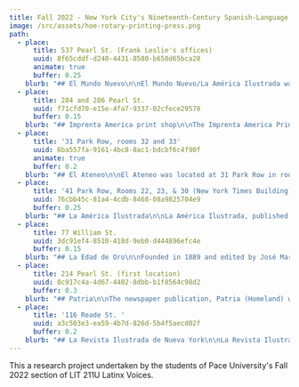 ```yaml
---
title: Fall 2022 - New York City's Nineteenth-Century Spanish-Language Press
image: /src/assets/hoe-rotary-printing-press.png
path:
  - place:
      title: 537 Pearl St. (Frank Leslie's offices)
      uuid: 8f65cddf-d240-4431-8580-b658d65bca28
      animate: true
      buffer: 0.25
    blurb: "## El Mundo Nuevo\n\nEl Mundo Nuevo/La América Ilustrada was a biweekly magazine published in New York between 1871-1875. It initially started in the offices of Mr. and Mrs. Frank Leslie on Pearl Street. The magazine included eye-catching illustrations, which the Leslie organization prioritized but worked to stay away for its tendency toward sensationalism. An excerpt from the reading states, “El Mundo Nuevo/La América Ilustrada turned into a marketable commodity for a designated segment of the middle-class readership”(187). The magazine had certain identities that it encouraged its readers to align themselves with one being “residents or citizens of the United States who took pride in their cultural Hispanism” or as “elite Spanish Americans” (187). The “midwife” of El Mundo Nuevo's birth was Enrique Piñeyro, who was the magazine editor. He was a Cuban refugee who came to the U.S at the beginning of the Ten Years’ War in 1868. Pineyro had great aspirations for the magazine, which he structured into a “illustrated encyclopedia” including things like “belletristic essays, serialized novels, descriptive and scientific engravings, poetry, and digested important international and local news” (188). Piñeyro’s initial editorial promise to the magazine was “an essentially artistic and literary publication, original and American”(188).\n\nThere is only 6 different libraries that has existing copies of El Mundo Nuevo. • New York Public Library System • Newberry Library (in Chicago) • Dallas Theological Seminary • University of Texas Libraries • The Claremont Colleges • University of California, NRLF\n\nPhoto credits: Newberry Library Google Earth,\_[https://earth.google.com/web/@40.71409601,-74.00241183,5.64091721a,399.90611393d,35y,11.63163453h,0t,0r/data=CjYSNBIgY2NjOGJhYWVhYjg5MTFlODg4N2U3MWQ2MDFiMTRkNzUiEHJ1bXNleV93aGVyZV8xMDE](https://earth.google.com/web/@40.71409601,-74.00241183,5.64091721a,399.90611393d,35y,11.63163453h,0t,0r/data=CjYSNBIgY2NjOGJhYWVhYjg5MTFlODg4N2U3MWQ2MDFiMTRkNzUiEHJ1bXNleV93aGVyZV8xMDE)\_Historical Maps Around the World: New York 1852,\_[https://earth.google.com/web/@40.71409601,-74.00241183,5.64091721a,399.90611393d,35y,11.63163453h,0t,0r/data=CjYSNBIgY2NjOGJhYWVhYjg5MTFlODg4N2U3MWQ2MDFiMTRkNzUiEHJ1bXNleV93aGVyZV8xMDE](https://earth.google.com/web/@40.71409601,-74.00241183,5.64091721a,399.90611393d,35y,11.63163453h,0t,0r/data=CjYSNBIgY2NjOGJhYWVhYjg5MTFlODg4N2U3MWQ2MDFiMTRkNzUiEHJ1bXNleV93aGVyZV8xMDE)\_OldNYC,\_[https://www.oldnyc.org/#718561f-a](https://www.oldnyc.org/)\n\nWork Cited: Silva Gruesz, Kirsten. “Brave Mundo Nuevo: The Marketing of Transnational Spanish Culture.” Ambassadors of Culture The Transamerican Origins of Latino Writing, Princeton University Press, 2002, pp.186-196. WorldCat,\_[https://www.worldcat.org/title/mundo-nuevo/oclc/7513527\\&referer=brief\\_results](https://www.worldcat.org/title/mundo-nuevo/oclc/7513527\\&referer=brief_results)\n"
  - place:
      title: 284 and 286 Pearl St.
      uuid: f71cfd70-e15e-4fa7-9337-02cfece29578
      buffer: 0.15
    blurb: "## Imprenta America print shop\n\nThe Imprenta America Print Shop, home of several prints like\_El Porvenir, Borinquen, and La Patria, aided largely in creating a voice for many during the Cuban revolution. While today there isn't much to see, with an obscure towing company taking its place and leaving behind years of history, the Cuban Revolutionary Party wouldn't have found their voice without this incredible print shop.\n"
  - place:
      title: '31 Park Row, rooms 32 and 33'
      uuid: 6ba557fa-9161-4bc8-8ac1-bdcbf6c4f90f
      animate: true
      buffer: 0.2
    blurb: "## El Ateneo\n\nEl Ateneo was located at 31 Park Row in rooms 32 and 33. El Ateneo was published in newspaper format and focused on literature, commentary, and illustrations. It’s ideological stance was to form pan hispanism and hemispheric integration. El Ateneo appealed to American manufacturers in order to advertise to the Spanish speaking community. According to Nicolás Kanellos’s A Brief History of Hispanic Periodicals in the United States, publications like El Ateneo “placed hispanic immigrant communities in the United States on the international cultural map” (64). It was a place that had a designated space just for essayists, fiction writers and poets all from Spanish America and the United States. El Ateneo informed the people and institutes of Spanish American countries of the United States educational, scientific and agricultural advances so that these countries could follow them in order to form a path of success. It is important to note though that it still remained connected to its cultural accomplishments of the Hispanic community.\_\_\L\_ \_ \_ \_ \_ \_ \_ \_ \_ \_ \_ \_ \_ \_ \_ \_ \_ \_ \_ \_ \_ \_ \_ \_ \_ \_ \_ \_ \_ \_ \_ \_\n\nWorks Cited\n\nKanellos, Nicolás, and Helvetia Martell. Hispanic Periodicals in the United States, Origins to 1960 : A Brief History and Comprehensive Bibliography. Arte Público Press, 2000.\n\nPhotos:\_\n\n[https://books.google.com/books?id=nZMxAQAAMAAJ\\&printsec=frontcover\\&source=gbs\\_ge\\_summary\\_r\\&cad=0#v=onepage\\&q\\&f=false](https://books.google.com/books?id=nZMxAQAAMAAJ\\&printsec=frontcover\\&source=gbs_ge_summary_r\\&cad=0#v=onepage\\&q\\&f=false)\_\_[https://www.nyc-architecture.com/SCC/SCC012.htm](https://www.nyc-architecture.com/SCC/SCC012.htm)\n"
  - place:
      title: '41 Park Row, Rooms 22, 23, & 30 (New York Times Building)'
      uuid: 76cbb45c-81a4-4cdb-8468-08a9825704e9
      buffer: 0.25
    blurb: "## La América Ilustrada\n\nLa América Ilustrada, published from 1871 to 1875, was housed in 41 Park Row, Rooms 22, 23, and 30. La América Ilustrada is often talked about in conjunction with El Mundo Nuevo as the two newspapers merged. They had many of the same authors and editors like Colombian poet Rafael Pombo and Puerto Rican educator Eugenio Maria de Hostos, who aimed to educate and advocate for Latino communities (like Cubanindependence from Spain during the Ten Year’s war). In fact, “at the height of its influence, the paper helped direct U.S. policy toward Cuba during the Ten Years War by publicizing the ‘martyrdom’ of poet Juan Clemente Zenea, who had been ambushed and imprisoned while on his way from New York to Cuba on a diplomatic peace mission” (Gruesz 162). La América Ilustrada, along with El Mundo Nuevo, consisted of two main editors, Enrique Piñeyro and Juan de Armas. Piñeyro was a Cuban literate and activist who took part in the Antillean pro independence organization, the Junta Central Republicana de Cuba y Puerto Rico, and took over the editorship of La Revolucion de Cuba. Juan de Armas, born in 1842, was involved in other publications in the United States such as “La Aurora,” La America, and soon his own publication, El Ateneo. Other contributing writers to La America Ilustrada include Rafael Pumbo and Isabel Prieto. Rafael Pumbo was a successor and biweekly writer. Born in 1833 to an elite family, Pumbo grew up to be a Colombian poet, diplomat, and editor who resided in New York and Washington for two decades before returning to Colombia in 1872. Isabel Prieto started off as an anonymous writer under the name “I.A.P” where she would publish poems in response to the misogynistic writings published by the male dominated publication companies. She soon made herself known in a piece in El Mundo Nuevo and continued her publishings from then on. 41 Park Row was the site of an Old Brick Church called the \"Brick Presbyterian Church\" in the late 1700s, which John McComb Sr built. Once the church moved uptown, the New York Times co-founder Edward B. Wesley bought part of the building for their publication site. The building was reconstructed into an even bigger building that is now 13 stories tall. It is described as \"New York's loftiest and most beautiful building,\" according to the New York Times. Pace University has owned the building since 1951 till now. 41 Park Row was designated to be considered as a New York City landmark in 1999. 41 Park Row used to house the Pace University bookstore and gym in 2017 and 2019. The building is now converted into an art gallery, classrooms, and offices. Pace University has owned the building for over 70 years now. \_ \_ \_ \_ \_\_\n\nWorks Cited Dunlap, David W. “150th Anniversary: 1851-2001; Six Buildings That Share One Story”. The New York Times. November 14, 2001.\_[https://www.nytimes.com/2001/11/14/news/150th-anniversary-1851-2001-six-buildings-t](https://www.nytimes.com/2001/11/14/news/150th-anniversary-1851-2001-six-buildings-t)\_hat-share-one-story.html\n\nGruesz, Kirsten Silva. “The Deep Roots of Our America: Two New Worlds, and Their Resistors.” Ambassadors of Culture: The Transamerican Origins of Latino Writing, vol. 44, Princeton University Press, 2002, pp. 161–204. JSTOR,\_[https://doi.org/10.2307/j.ctv173f24b.9](https://doi.org/10.2307/j.ctv173f24b.9). Accessed 15 Oct. 2022.\n\nTorres-Cuevas, Eduardo. “La Guerra de los Diez Años en los fondos de Colección Cubana de la Biblioteca Nacional de Cuba José Martí: acervo imprescindible para la historia de Cuba.” Revista de la Biblioteca Nacional de Cuba José Martí, vol. 1, 2018, pp. 11-12.\_[https://ufdcimages.uflib.ufl.edu/AA/00/06/82/07/00165/REVISTA%20BNCJM%202-2018%20TOMO%20II.pdf](https://ufdcimages.uflib.ufl.edu/AA/00/06/82/07/00165/REVISTA%20BNCJM%202-2018%20TOMO%20II.pdf)\n"
  - place:
      title: 77 William St.
      uuid: 3dc91ef4-8510-418d-9eb0-d444896efc4e
      buffer: 0.15
    blurb: "## La Edad de Oro\n\nFounded in 1889 and edited by José Martí, La Edad de Oro, is a publication dedicated to educating and entertaining “los niño de América.” Meaning “The Golden Age”, La Edad de Oro provided poems, essays, and other written words to the children of America. The monthly magazine lasted four months, which translates to four issues. It was located at 77 William Street, though this location no longer exists as it was replaced by the headquarters of Goldman Sachs, an investment bank. The first edition was published in July of 1889 and contains a dedication and farewell section as well as two poems, two stories, and three essays. Each issue contained poems, stories, and essays that displayed Martí’s idealism and the importance he placed on educating the youth. “The purpose of La Edad de Oro,” Martí wrote, “is for children in the Americas to know how people lived before, how we live today, in America, and in other lands as well” ([http://cubanthinkers.domains.uflib.ufl.edu/la-edad-de-oro-1889/](http://cubanthinkers.domains.uflib.ufl.edu/la-edad-de-oro-1889/)). Martí wanted to close the divide between different races and socioeconomic statuses by teaching compassion to children through this magazine. For example, there is a poem in the publication called “Los Zapaticos de Rosa” where two children of different socioeconomic status meet on a beach. One child is barefoot meanwhile the other wears little red shoes and it ends with the rich child giving her shoes to the other child. This poem showcases the divide between classes and encourages children to lessen the division by having compassion for those less fortunate. La Edad de Oro lasted only 4 issues due to conflicting views between Jose Martí and another editor, A. Dacosta Gomez. Gomez believed children should be taught to fear a single god, while Martí believed that gods were not based in reality and instead were the “poetry of imagination” (“La Edad De Oro”). in teaching children to fear God, Martí believed he would be lying to his readers, thus the end of La Edad de Oro came. Distributed in Cuba, U.S., Spain, and Venezuela, La Edad de Oro is still distributed and a part of many children’s curriculum to this day. The impact of this publication is great, and it deserves more recognition and coverage. Most information on the magazine exists in Spanish, making these grand ideas inaccessible to non-Spanish speakers. The first issue and volume is available in its entirety on the website, Gutenberg.com. Copies of the publication are also available at Fordham Library, Columbia Library, and the Public Library of Suffolk County. Some\_scholarly articles or chapters in books that have been written about La Edad de Oro are\_Hispania by Fernando G. Campoamor and Revista Hispánica Moderna by Herminio Almendros. These scholarly articles were written in Spanish in the 20th Century and mainly talk about Martí's vision for children literature based on translations. It's available to purchase on various websites listed as used and the price ranges from $7.99 to $19.99. However, making La Edad de Oro more accessible to non-Spanish speaking American children should be a priority in this field.\n\nWorks Cited: Picture:\_[https://images.app.goo.gl/62BCaqBhFAUSwGrU6](https://images.app.goo.gl/62BCaqBhFAUSwGrU6)\_ \_ \_ \_ \_ \_ \_ \_ \_ \_ \_ \_ \_ \_ \_ \_ \_ \_ \_ \_ \_ \_ \_ \_ \_ \_ \_ \_ \_ \_ \_ \_ \_ \_ \_ \_[https://www.gutenberg.org/files/19898/19898-h/19898-h.htm](https://www.gutenberg.org/files/19898/19898-h/19898-h.htm)\n\nCuba, Pearl of the Caribbean,\_[http://cubanthinkers.domains.uflib.ufl.edu/la-edad-de-oro-1889/](http://cubanthinkers.domains.uflib.ufl.edu/la-edad-de-oro-1889/).\n\nCampoamor, Fernando G. “La Edad de Oro de José Martí, Texto de Los Niños Cubanos.” Hispania, vol. 24, no. 2, 1941, pp. 178–79. JSTOR,\_[https://doi.org/10.2307/332545](https://doi.org/10.2307/332545).\n\n“La Edad De Oro.” EcuRed,\_[https://www.ecured.cu/La\\_Edad\\_de\\_Oro](https://www.ecured.cu/La_Edad_de_Oro).\n\nElizalde, Rosa Miriam. “Walking New York with Cuba's Revolutionary Poet.” The Nation, 12 Aug. 2015,\_[https://www.thenation.com/article/archive/walking-new-york-with-cubas-revolutionary-poet/](https://www.thenation.com/article/archive/walking-new-york-with-cubas-revolutionary-poet/).\_\n\nE. F. Revista Hispánica Moderna, vol. 24, no. 2/3, 1958, pp. 231–231. JSTOR,\_[http://www.jstor.org/stable/30202283](http://www.jstor.org/stable/30202283).\n"
  - place:
      title: 214 Pearl St. (first location)
      uuid: 8c917c4a-4d67-4402-8dbb-b1f8564c98d2
      buffer: 0.3
    blurb: "## Patria\n\nThe newspaper publication, Patria (Homeland) was originally created in the 1890's by Jose Martí during the last phase of the Cuban Revolution for independence. The papers publication site was located on, or around, what is now 214 Pearl St., which is about a 7 minute walk from our main campus building here in New York.\_ \_ \_ \_ \_ \_ \_ \_ \_ \_ \_ \_ \_ \_ \_ \_ \_ \_ \_ \_ \_ \_ \_ \_ \_ \_ \_ \_ \_ \_\n\nPatria, or free fatherland, began its circulation during Marti’s exile in New York, with it’s first publication being on March 14, 1892 created to show a sense of ‘truth’; one of his passions, which he wound up using as a weapon. The publication itself was written at a time where there was a quiet, yet influential movement going on within Latinx writing.\_ \_ \_ \_ \_ \_ \_ \_ \_ \_ \_ \_ \_ \_ \_ \_ \_ \_\n\nThe purpose of creating this publication began as an outlet for his activism, giving the Latinx community in New York a voice and revolutionize the idea of fighting for their own independence. This was similar to the American freedom that prospered around him, despite the marginalized groups within the country and imperialistic motives that impacted his community in and outside of the United States.\_ \_ \_ \_ \_ \_ \_ \_ \_ \_ \_ \_ \_ \_ \_ \_ \_ \_ \_ \_ \_ \_ \_ \_ \_ \_ \_ \_ \_ \_ \_ \_ \_ \_ \_ \_ \_ \_ \_ \_ \_ \_ \_\n\nDuring our research, we found a scholarly article on JSTOR that discusses Jose Marti’s newspaper, Patria (Homeland). We found a JSTOR political article from the book Cuban Studies entitled “José Martí and the Politics of Journalism” by Eileen McGovern, where she discusses the monumental impact Martí’s writing had at the time. McGovern includes the purpose behind the newspaper by quoting Martí directly from the first publication. Marti writes that the purpose of the publication is, “To come together and to love, and to live in the passion of the truth, this newspaper is born” (McGovern 124). According to Martí, “truth” had been his passion and weapon to which he believed would free Cuba. Patria exhibits Martí’s passion and truth in fighting for independence of the Latinx community.\n\nWorks Cited:\n\nKanellos, Nicolás, and Helvetia Martell. Hispanic Periodicals in the United States, Origins to 1960: A Brief History and Comprehensive Bibliography. Houston, Arte Publico Press, 1999. Mcgovern, Eileen. \"José Martí and the Politics of Journalism.\" Cuban Studies, vol. 25, 1995, pp. 123-46. JSTOR,\_[www.jstor.org/stable/24486085](http://www.jstor.org/stable/24486085). Accessed 12 Oct. 2022.\nNavarro, Oleski Miranda. \"The Periodical Patria and Racial Mobilization in the Last War for Cuban Independence.\" Age of Revolutions, 7 May 2018,\_[ageofrevolutions.com/2018/05/07/the-periodical-patria-and-racial-mobilization-in-the-last-war-for-cuban-independence/](https://gbof-web.netlify.app/paths/ageofrevolutions.com/2018/05/07/the-periodical-patria-and-racial-mobilization-in-the-last-war-for-cuban-independence/). Accessed 12 Oct. 2022.\n\"Patria New York, N.Y. - 1898.\" Library of Congress,\_[www.loc.gov/item/sn86071646/](http://www.loc.gov/item/sn86071646/). Accessed 12 Oct. 2022.\n"
  - place:
      title: '116 Reade St. '
      uuid: a3c503e3-ea59-4b7d-826d-5b4f5aecd02f
      buffer: 0.2
    blurb: "## La Revista Ilustrada de Nueva York\n\nLa Revista Ilustrada de Nueva York (1882-?) was located at 124 Chamber Street. La Revista specialized in short novels, poetry, fashion commentary, and illustrations. This broad specialization thoroughly informed readers in a variety of subjects aside from day-to-day news. This publication company served as a platform for “renowned living writers of the Hispanic world (Kanellos 67). La Revista highlighted the work of renowned authors such as Juan Valera and Rubén Darío, and it famously served as the first newspaper company to publish José Martí’s Nuestra America. The company served an audience of middle and upper class Hispanics from a wide range of locations, even attracting readers in the Caribbean, Central, South America, and the Phillippines. La Revista Ilustrada “saw itself as thoroughly modern and progressive and identified highly with American technology, industrial, and scientific advancement” (Kanellos 68). According to author, Celso Rodriguez in “The Hispanic American Historical Review,” “…Although the emphasis of the magazine was to promote Spanish values, it offered a diversity of\_ intellectual interests, including topics dealing with the United States and Europe” (Rodríguez 763). With its progressive attitude and modern identity, La Revista Ilustrada de Nueva York promoted pan-Hispanic unity in resisting American interventionism and modern-day colonialism.\n\nWork Cited: Bolet Peraza, N. “La Revista Ilustrada De Nueva York.” 1882. de Beer, Gabriella. “IN PURSUIT OF ‘LA REVISTA ILUSTRADA,’ A 19th CENTURY NEW YORK MAGAZINE.” Bilingual Review / La Revista Bilingüe, vol. 4, 1977, pp. 145–146. Kanellos Nicolás. A Brief History of Hispanic Periodicals in the United States. Arte Publico Press, 2000. N. W. Ayer & Son's American Newspaper Annual. N.W. Ayer & Son, 1891. Rodríguez, Celso. “The Hispanic American Historical Review.” Vol. 57, no. 4, 1977.\n\nPhoto Credit: Repositoria Centroame de Patrimonio Cultural\_[https://repositorio.iiarte.ucr.ac.cr/handle/123456789/39;jsessionid=97EFCCBC014A18827A693912255BFA76](https://repositorio.iiarte.ucr.ac.cr/handle/123456789/39;jsessionid=97EFCCBC014A18827A693912255BFA76)\_Street Easy\_[https://streeteasy.com/building/124-chambers-street-new\\_york](https://streeteasy.com/building/124-chambers-street-new_york)\_La Revista Ilustrada de Nueva York. Colección de la Fundación John Boulton.\_[http://escritosdeunsalvaje.blogspot.com/2011/03/algo-mas-acerca-de-la-repatriacion-de.html](http://escritosdeunsalvaje.blogspot.com/2011/03/algo-mas-acerca-de-la-repatriacion-de.html)\n"
---
```


This a research project undertaken by the students of Pace University's Fall 2022 section of LIT 211U Latinx Voices.
